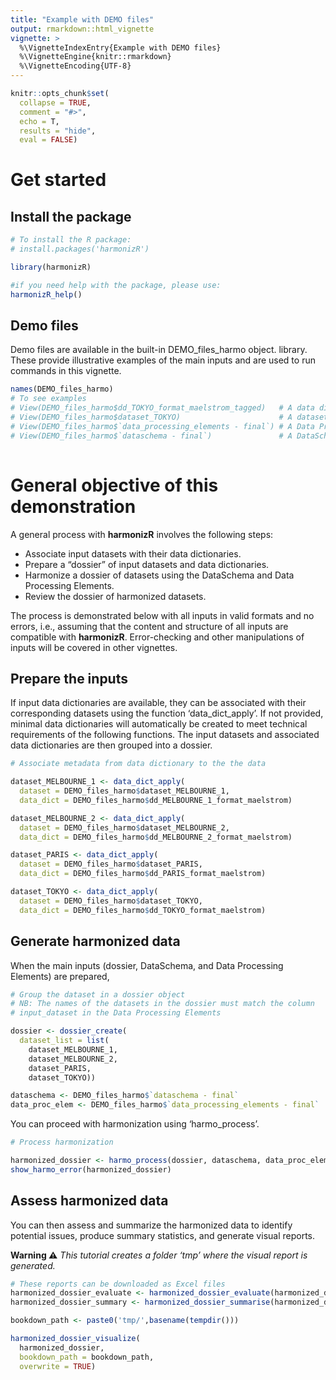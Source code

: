 ```yaml
---
title: "Example with DEMO files"
output: rmarkdown::html_vignette
vignette: >
  %\VignetteIndexEntry{Example with DEMO files}
  %\VignetteEngine{knitr::rmarkdown}
  %\VignetteEncoding{UTF-8}
---
```


```r
knitr::opts_chunk$set(
  collapse = TRUE,
  comment = "#>",
  echo = T,
  results = "hide",
  eval = FALSE)

```

# Get started

## Install the package

```r
# To install the R package:
# install.packages('harmonizR')

library(harmonizR)

#if you need help with the package, please use:
harmonizR_help()

```

## Demo files
Demo files are available in the built-in DEMO_files_harmo object. 
library. These provide illustrative examples of the main inputs and are used to 
run commands in this vignette. 


```r

names(DEMO_files_harmo)
# To see examples
# View(DEMO_files_harmo$dd_TOKYO_format_maelstrom_tagged)   # A data dictionary
# View(DEMO_files_harmo$dataset_TOKYO)                      # A datasets
# View(DEMO_files_harmo$`data_processing_elements - final`) # A Data Processing Elements
# View(DEMO_files_harmo$`dataschema - final`)               # A DataSchema 
                  
```


# General objective of this demonstration

A general process with **harmonizR** involves the following steps:

 * Associate input datasets with their data dictionaries.
 * Prepare a “dossier” of input datasets and data dictionaries.
 * Harmonize a dossier of datasets using the DataSchema and 
   Data Processing Elements.
 * Review the dossier of harmonized datasets.
 
The process is demonstrated below with all inputs in valid formats and no 
errors, i.e., assuming that the content and structure of all inputs are 
compatible with **harmonizR**. Error-checking and other manipulations of inputs 
will be covered in other vignettes.


## Prepare the inputs

If input data dictionaries are available, they can be associated with 
their corresponding datasets using the function ‘data_dict_apply’. If not 
provided, minimal data dictionaries will automatically be created to meet 
technical requirements of the following functions. 
The input datasets and associated data dictionaries are then grouped 
into a dossier.

```r
# Associate metadata from data dictionary to the the data

dataset_MELBOURNE_1 <- data_dict_apply(
  dataset = DEMO_files_harmo$dataset_MELBOURNE_1,
  data_dict = DEMO_files_harmo$dd_MELBOURNE_1_format_maelstrom)

dataset_MELBOURNE_2 <- data_dict_apply(
  dataset = DEMO_files_harmo$dataset_MELBOURNE_2,
  data_dict = DEMO_files_harmo$dd_MELBOURNE_2_format_maelstrom)

dataset_PARIS <- data_dict_apply(
  dataset = DEMO_files_harmo$dataset_PARIS,
  data_dict = DEMO_files_harmo$dd_PARIS_format_maelstrom)

dataset_TOKYO <- data_dict_apply(
  dataset = DEMO_files_harmo$dataset_TOKYO,
  data_dict = DEMO_files_harmo$dd_TOKYO_format_maelstrom)

```


## Generate harmonized data
When the main inputs (dossier, DataSchema, and Data Processing Elements) are 
prepared, 

```r
# Group the dataset in a dossier object
# NB: The names of the datasets in the dossier must match the column 
# input_dataset in the Data Processing Elements

dossier <- dossier_create(
  dataset_list = list(
    dataset_MELBOURNE_1, 
    dataset_MELBOURNE_2, 
    dataset_PARIS, 
    dataset_TOKYO))

dataschema <- DEMO_files_harmo$`dataschema - final`
data_proc_elem <- DEMO_files_harmo$`data_processing_elements - final`

```

You can proceed with harmonization using ‘harmo_process’.

```r

# Process harmonization

harmonized_dossier <- harmo_process(dossier, dataschema, data_proc_elem)
show_harmo_error(harmonized_dossier)

```


## Assess harmonized data
You can then assess and summarize the harmonized data to identify potential 
issues, produce summary statistics, and generate visual reports.

**Warning ⚠** *This tutorial creates a folder 'tmp' where the visual report is generated.*

```r

# These reports can be downloaded as Excel files
harmonized_dossier_evaluate <- harmonized_dossier_evaluate(harmonized_dossier)
harmonized_dossier_summary <- harmonized_dossier_summarise(harmonized_dossier)

bookdown_path <- paste0('tmp/',basename(tempdir()))

harmonized_dossier_visualize(
  harmonized_dossier, 
  bookdown_path = bookdown_path,
  overwrite = TRUE)

```

